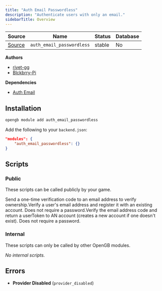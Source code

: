```yaml
---
title: "Auth Email Passwordless"
description: "Authenticate users with only an email."
sidebarTitle: Overview
---
```


| Source                                                                           | Name       | Status     | Database     |
| -------------------------------------------------------------------------------- | ---------- | ---------- | ------------ |
| [Source](https://github.com/rivet-gg/opengb-modules/tree/main/modules/auth_email_passwordless) | `auth_email_passwordless` | stable | No |

**Authors**

- [rivet-gg](https://github.com/rivet-gg)
- [Blckbrry-Pi](https://github.com/Blckbrry-Pi)

**Dependencies**

- [Auth Email](/modules/auth_email/overview)

## Installation

<Tabs>

<Tab title="CLI">

```sh CLI
opengb module add auth_email_passwordless
```

</Tab>

<Tab title="backend.json">

Add the following to your `backend.json`:

```json backend.json
"modules": {
	"auth_email_passwordless": {}
}

```
</Tab>

</Tabs>



## Scripts

### Public

These scripts can be called publicly by your game.

<CardGroup><Card title="Send Email Verification" href="/modules/auth_email_passwordless/scripts/send_verification">Send a one-time verification code to an email address to verify ownership.</Card><Card title="Verify and Add Email to Existing User (No Password)" href="/modules/auth_email_passwordless/scripts/verify_add_no_pass">Verify a user's email address and register it with an existing account. Does not require a password.</Card><Card title="Verify and Login as (or Create) User (No Password)" href="/modules/auth_email_passwordless/scripts/verify_login_or_create_no_pass">Verify the email address code and return a userToken to AN account (creates a new account if one doesn't exist). Does not require a password.</Card></CardGroup>

### Internal

These scripts can only be called by other OpenGB modules.

<CardGroup>_No internal scripts._</CardGroup>

## Errors

- **Provider Disabled** (`provider_disabled`) 
